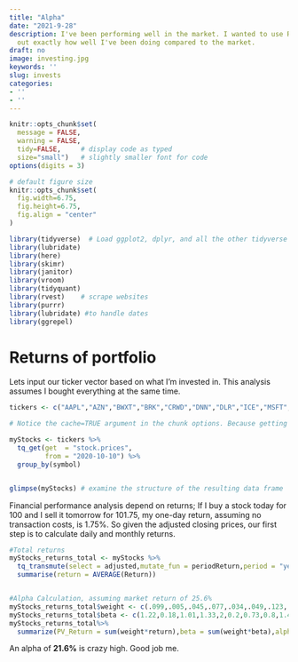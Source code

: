 ```yaml
---
title: "Alpha"
date: "2021-9-28"
description: I've been performing well in the market. I wanted to use R to figure
  out exactly how well I've been doing compared to the market.
draft: no
image: investing.jpg
keywords: ''
slug: invests
categories:
- ''
- ''
---
```

  



```r
knitr::opts_chunk$set(
  message = FALSE, 
  warning = FALSE, 
  tidy=FALSE,     # display code as typed
  size="small")   # slightly smaller font for code
options(digits = 3)

# default figure size
knitr::opts_chunk$set(
  fig.width=6.75, 
  fig.height=6.75,
  fig.align = "center"
)
```


```r
library(tidyverse)  # Load ggplot2, dplyr, and all the other tidyverse packages
library(lubridate)
library(here)
library(skimr)
library(janitor)
library(vroom)
library(tidyquant)
library(rvest)    # scrape websites
library(purrr)  
library(lubridate) #to handle dates
library(ggrepel)
```


# Returns of portfolio

Lets input our ticker vector based on what I'm invested in. This analysis assumes I bought everything at the same time.

```r

tickers <- c("AAPL","AZN","BWXT","BRK","CRWD","DNN","DLR","ICE","MSFT","MRNA","NXE","HOOD","CRM","URA")
```




```r
# Notice the cache=TRUE argument in the chunk options. Because getting data is time consuming, # cache=TRUE means that once it downloads data, the chunk will not run again next time you knit your Rmd

myStocks <- tickers %>% 
  tq_get(get  = "stock.prices",
         from = "2020-10-10") %>%
  group_by(symbol) 


glimpse(myStocks) # examine the structure of the resulting data frame
```

Financial performance analysis depend on returns; If I buy a stock today for 100 and I sell it tomorrow for 101.75, my one-day return, assuming no transaction costs, is 1.75%. So given the adjusted closing prices, our first step is to calculate daily and monthly returns.


```r
 
#Total returns
myStocks_returns_total <- myStocks %>%
  tq_transmute(select = adjusted,mutate_fun = periodReturn,period = "yearly", type = "arithmetic",col_rename = "Return", cols = c(nested.col))%>%
  summarise(return = AVERAGE(Return))



```

```r
#Alpha Calculation, assuming market return of 25.6%
myStocks_returns_total$weight <- c(.099,.005,.045,.077,.034,.049,.123,.116,.208,.033,.001,.13,.071)
myStocks_returns_total$beta <- c(1.22,0.18,1.01,1.33,2,0.2,0.73,0.8,1.49,1.61,1.74,1.04,1.18)
myStocks_returns_total%>%
  summarize(PV_Return = sum(weight*return),beta = sum(weight*beta),alpha = (PV_Return - .015)-beta*(PV_Return-.256)) %>% kableExtra::kable(output = "html",color = "black", background = "lightgrey") %>% kableExtra::kable_classic()%>%kableExtra::column_spec(c(1:3), color = "Black", background = "lightgrey")%>%kableExtra::row_spec(0,background = "lightgray")


```
An alpha of **21.6%** is crazy high. Good job me. 